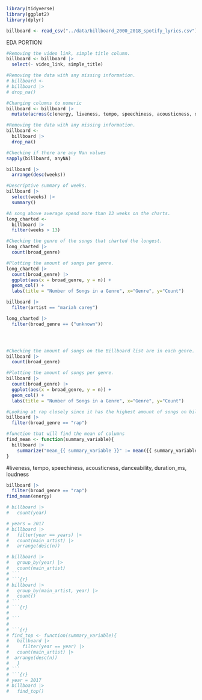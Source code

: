 

```r
library(tidyverse)
library(ggplot2)
library(dplyr)
```
```r
billboard <- read_csv("../data/billboard_2000_2018_spotify_lyrics.csv")
```
EDA PORTION 
```r
#Removing the video link, simple title column.
billboard <- billboard |> 
  select(- video_link, simple_title)
```

```r
#Removing the data with any missing information.
# billboard <- 
# billboard |> 
# drop_na()
```

```r
#Changing columns to numeric
billboard <- billboard |> 
  mutate(across(c(energy, liveness, tempo, speechiness, acousticness, danceability, duration_ms, loudness, valence), as.numeric))
```
```r
#Removing the data with any missing information.
billboard <- 
  billboard |> 
  drop_na()
```

```r
#Checking if there are any Nan values
sapply(billboard, anyNA)
```
```r
billboard |> 
  arrange(desc(weeks))
```
```r
#Descriptive summary of weeks.
billboard |> 
  select(weeks) |> 
  summary()
```
```r
#A song above average spend more than 13 weeks on the charts.
long_charted <- 
  billboard |> 
  filter(weeks > 13)  
```

```r
#Checking the genre of the songs that charted the longest.
long_charted |> 
  count(broad_genre)
```

```r
#Plotting the amount of songs per genre. 
long_charted |> 
  count(broad_genre) |> 
  ggplot(aes(x = broad_genre, y = n)) +
  geom_col() +
  labs(title = "Number of Songs in a Genre", x="Genre", y="Count")
```

```r
billboard |> 
  filter(artist == "mariah carey")
```

```r
long_charted |> 
  filter(broad_genre == ("unknown"))
```

```r

```

```r

```

```r

```



















```r
#Checking the amount of songs on the Billboard list are in each genre.
billboard |> 
  count(broad_genre)
```
```r
#Plotting the amount of songs per genre. 
billboard |> 
  count(broad_genre) |> 
  ggplot(aes(x = broad_genre, y = n)) +
  geom_col() +
  labs(title = "Number of Songs in a Genre", x="Genre", y="Count")
```
```r
#Looking at rap closely since it has the highest amount of songs on billboards
billboard |> 
  filter(broad_genre == "rap")
```

```r
#function that will find the mean of columns
find_mean <- function(summary_variable){
  billboard |> 
    summarize("mean_{{ summary_variable }}" := mean({{ summary_variable }}, na.rm = TRUE))
}
```
#liveness, tempo, speechiness, acousticness, danceability, duration_ms, loudness
```r
billboard |> 
  filter(broad_genre == "rap") 
find_mean(energy)
```






















```r
# billboard |> 
#   count(year)
```
```r
# years = 2017
# billboard |> 
#   filter(year == years) |> 
#   count(main_artist) |> 
#   arrange(desc(n))

```
```r
# billboard |> 
#   group_by(year) |> 
#   count(main_artist)
# ```
# ```{r}
# billboard |> 
#   group_by(main_artist, year) |> 
#   count()
# ```
# ```{r}
# 
# ```
# 
# ```{r}
# find_top <- function(summary_variable){
#   billboard |> 
#     filter(year == year) |> 
#   count(main_artist) |> 
#  arrange(desc(n))
#   }
# ```
# ```{r}
# year = 2017
# billboard |> 
#   find_top()
```

